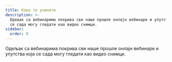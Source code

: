 ```yaml
---
title: Како то учинити
description: >-
  Одељак са вебинарима покрива све наше прошле онлајн вебинаре и упутства која
  се сада могу гледати као видео снимци.
sidebar:
  order: 0
---
```


Одељак са вебинарима покрива све наше прошле онлајн вебинаре и упутства која се сада могу гледати као видео снимци.

<CloudinaryImage width="700" height="525" resize="scale" quality="best" alt="Ускоро" src="academy/webinars" errorImage="noimage_opaque_nyrtl0.png" />

